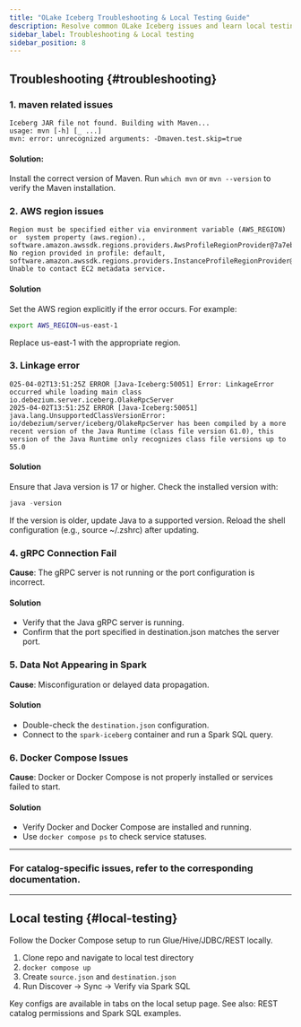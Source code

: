 ```yaml
---
title: "OLake Iceberg Troubleshooting & Local Testing Guide"
description: Resolve common OLake Iceberg issues and learn local testing with Docker Compose, Spark SQL, Maven, and AWS region setup for smooth data workflows
sidebar_label: Troubleshooting & Local testing
sidebar_position: 8
---
```



<Tabs groupId="iceberg-help" queryString="view">

<TabItem value="troubleshooting" label="Troubleshooting" default>

## Troubleshooting {#troubleshooting}

### 1. maven related issues
```
Iceberg JAR file not found. Building with Maven...
usage: mvn [-h] [_ ...]
mvn: error: unrecognized arguments: -Dmaven.test.skip=true
```

#### Solution:
Install the correct version of Maven. Run `which mvn` or `mvn --version` to verify the Maven installation.


### 2. AWS region issues
```
Region must be specified either via environment variable (AWS_REGION) or  system property (aws.region)., software.amazon.awssdk.regions.providers.AwsProfileRegionProvider@7a7eb56e: No region provided in profile: default, software.amazon.awssdk.regions.providers.InstanceProfileRegionProvider@241d5e60: Unable to contact EC2 metadata service.
```


#### Solution
Set the AWS region explicitly if the error occurs. For example:
```bash
export AWS_REGION=us-east-1
```
Replace us-east-1 with the appropriate region.

### 3. Linkage error
```
025-04-02T13:51:25Z ERROR [Java-Iceberg:50051] Error: LinkageError occurred while loading main class io.debezium.server.iceberg.OlakeRpcServer
2025-04-02T13:51:25Z ERROR [Java-Iceberg:50051] 	java.lang.UnsupportedClassVersionError: io/debezium/server/iceberg/OlakeRpcServer has been compiled by a more recent version of the Java Runtime (class file version 61.0), this version of the Java Runtime only recognizes class file versions up to 55.0
```

#### Solution
Ensure that Java version is 17 or higher. Check the installed version with: 
```java 
java -version
```
If the version is older, update Java to a supported version. Reload the shell configuration (e.g., source ~/.zshrc) after updating.

### 4. gRPC Connection Fail
**Cause**: The gRPC server is not running or the port configuration is incorrect.
#### Solution
- Verify that the Java gRPC server is running.<br/>
- Confirm that the port specified in destination.json matches the server port.

### 5. Data Not Appearing in Spark
**Cause**: Misconfiguration or delayed data propagation. 
#### Solution
- Double-check the `destination.json` configuration.<br/>
- Connect to the `spark-iceberg` container and run a Spark SQL query.

### 6. Docker Compose Issues
**Cause**: Docker or Docker Compose is not properly installed or services failed to start.
#### Solution
- Verify Docker and Docker Compose are installed and running.
- Use `docker compose ps` to check service statuses.

---

### **For catalog-specific issues, refer to the corresponding documentation.**

---


</TabItem>

<TabItem value="local" label="Local testing">

## Local testing {#local-testing}

Follow the Docker Compose setup to run Glue/Hive/JDBC/REST locally.

1. Clone repo and navigate to local test directory
2. `docker compose up`
3. Create `source.json` and `destination.json`
4. Run Discover → Sync → Verify via Spark SQL

Key configs are available in tabs on the local setup page. See also: REST catalog permissions and Spark SQL examples.

</TabItem>

</Tabs>


